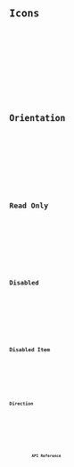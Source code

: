 ---
---








<Preview client:load>
	<Fragment slot="preview">
		<Default client:visible />
	</Fragment>
	<Fragment slot="code">
		<Code code={DefaultRaw} lang="tsx" />
	</Fragment>
</Preview>

## Icons

<Preview client:load>
	<Fragment slot="preview">
		<Icons client:visible />
	</Fragment>
	<Fragment slot="code">
		<Code code={IconsRaw} lang="tsx" />
	</Fragment>
</Preview>

## Orientation

<Preview client:load>
	<Fragment slot="preview">
		<Orientation client:visible />
	</Fragment>
	<Fragment slot="code">
		<Code code={OrientationRaw} lang="tsx" />
	</Fragment>
</Preview>

## Read Only

<Preview client:load>
	<Fragment slot="preview">
		<ReadOnly client:visible />
	</Fragment>
	<Fragment slot="code">
		<Code code={ReadOnlyRaw} lang="tsx" />
	</Fragment>
</Preview>

## Disabled

<Preview client:load>
	<Fragment slot="preview">
		<Disabled client:visible />
	</Fragment>
	<Fragment slot="code">
		<Code code={DisabledRaw} lang="tsx" />
	</Fragment>
</Preview>

## Disabled Item

<Preview client:load>
	<Fragment slot="preview">
		<DisabledItem client:visible />
	</Fragment>
	<Fragment slot="code">
		<Code code={DisabledItemRaw} lang="tsx" />
	</Fragment>
</Preview>

## Direction

<Preview client:load>
	<Fragment slot="preview">
		<Dir client:visible />
	</Fragment>
	<Fragment slot="code">
		<Code code={DirRaw} lang="tsx" />
	</Fragment>
</Preview>

## API Reference

<ApiTable />
